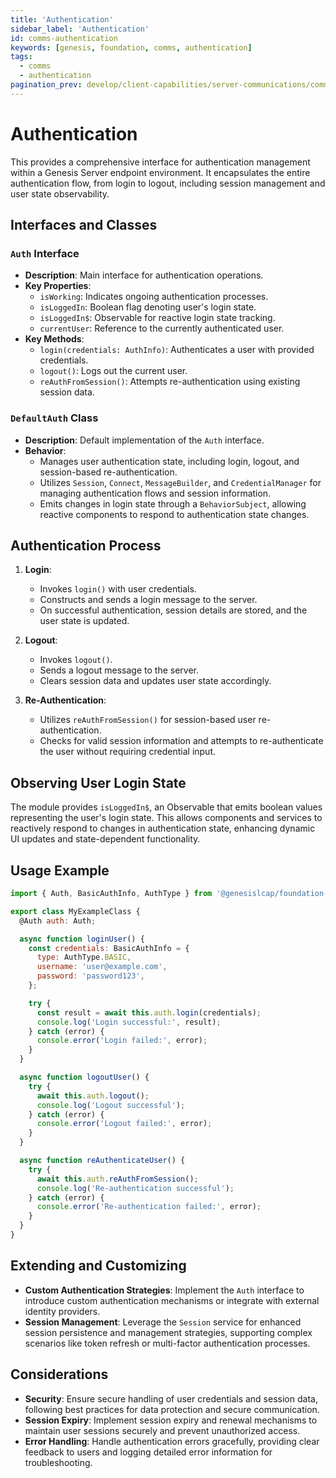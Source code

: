 ```yaml
---
title: 'Authentication'
sidebar_label: 'Authentication'
id: comms-authentication
keywords: [genesis, foundation, comms, authentication]
tags:
  - comms
  - authentication
pagination_prev: develop/client-capabilities/server-communications/comms-analytics
---
```


# Authentication

This provides a comprehensive interface for authentication management within a Genesis Server endpoint environment. It encapsulates the entire authentication flow, from login to logout, including session management and user state observability.

## Interfaces and Classes

### `Auth` Interface

- **Description**: Main interface for authentication operations.
- **Key Properties**:
  - `isWorking`: Indicates ongoing authentication processes.
  - `isLoggedIn`: Boolean flag denoting user's login state.
  - `isLoggedIn$`: Observable for reactive login state tracking.
  - `currentUser`: Reference to the currently authenticated user.
- **Key Methods**:
  - `login(credentials: AuthInfo)`: Authenticates a user with provided credentials.
  - `logout()`: Logs out the current user.
  - `reAuthFromSession()`: Attempts re-authentication using existing session data.

### `DefaultAuth` Class

- **Description**: Default implementation of the `Auth` interface.
- **Behavior**:
  - Manages user authentication state, including login, logout, and session-based re-authentication.
  - Utilizes `Session`, `Connect`, `MessageBuilder`, and `CredentialManager` for managing authentication flows and session information.
  - Emits changes in login state through a `BehaviorSubject`, allowing reactive components to respond to authentication state changes.

## Authentication Process

1. **Login**:
   - Invokes `login()` with user credentials.
   - Constructs and sends a login message to the server.
   - On successful authentication, session details are stored, and the user state is updated.

2. **Logout**:
   - Invokes `logout()`.
   - Sends a logout message to the server.
   - Clears session data and updates user state accordingly.

3. **Re-Authentication**:
   - Utilizes `reAuthFromSession()` for session-based user re-authentication.
   - Checks for valid session information and attempts to re-authenticate the user without requiring credential input.

## Observing User Login State

The module provides `isLoggedIn$`, an Observable that emits boolean values representing the user's login state. This allows components and services to reactively respond to changes in authentication state, enhancing dynamic UI updates and state-dependent functionality.

## Usage Example

```javascript
import { Auth, BasicAuthInfo, AuthType } from '@genesislcap/foundation-comms';

export class MyExampleClass {
  @Auth auth: Auth;

  async function loginUser() {  
    const credentials: BasicAuthInfo = {
      type: AuthType.BASIC,
      username: 'user@example.com',
      password: 'password123',
    };

    try {
      const result = await this.auth.login(credentials);
      console.log('Login successful:', result);
    } catch (error) {
      console.error('Login failed:', error);
    }
  }

  async function logoutUser() {
    try {
      await this.auth.logout();
      console.log('Logout successful');
    } catch (error) {
      console.error('Logout failed:', error);
    }
  }

  async function reAuthenticateUser() {
    try {
      await this.auth.reAuthFromSession();
      console.log('Re-authentication successful');
    } catch (error) {
      console.error('Re-authentication failed:', error);
    }
  }
}
```

## Extending and Customizing

- **Custom Authentication Strategies**: Implement the `Auth` interface to introduce custom authentication mechanisms or integrate with external identity providers.
- **Session Management**: Leverage the `Session` service for enhanced session persistence and management strategies, supporting complex scenarios like token refresh or multi-factor authentication processes.

## Considerations

- **Security**: Ensure secure handling of user credentials and session data, following best practices for data protection and secure communication.
- **Session Expiry**: Implement session expiry and renewal mechanisms to maintain user sessions securely and prevent unauthorized access.
- **Error Handling**: Handle authentication errors gracefully, providing clear feedback to users and logging detailed error information for troubleshooting.

